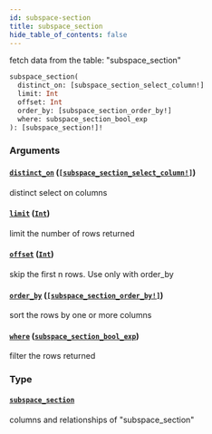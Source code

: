 ```yaml
---
id: subspace-section
title: subspace_section
hide_table_of_contents: false
---
```


fetch data from the table: "subspace_section"

```graphql
subspace_section(
  distinct_on: [subspace_section_select_column!]
  limit: Int
  offset: Int
  order_by: [subspace_section_order_by!]
  where: subspace_section_bool_exp
): [subspace_section!]!
```

### Arguments

#### [`distinct_on`](#) ([`[subspace_section_select_column!]`](/07-graphql/enums/subspace-section-select-column))

distinct select on columns

#### [`limit`](#) ([`Int`](/07-graphql/scalars/int))

limit the number of rows returned

#### [`offset`](#) ([`Int`](/07-graphql/scalars/int))

skip the first n rows. Use only with order_by

#### [`order_by`](#) ([`[subspace_section_order_by!]`](/07-graphql/inputs/subspace-section-order-by))

sort the rows by one or more columns

#### [`where`](#) ([`subspace_section_bool_exp`](/07-graphql/inputs/subspace-section-bool-exp))

filter the rows returned

### Type

#### [`subspace_section`](/07-graphql/objects/subspace-section)

columns and relationships of "subspace_section"
